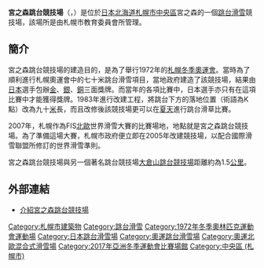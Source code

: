 {{Infobox ski jumping hill
| hill_name = 宮之森跳台競技場
| nickname = 
| image = Miyanomoriskijump.jpg
| caption = 
| location = [[中央區_(札幌市)|中央区]]宮之森
| city = [[北海道|北海道]][[札幌市|札幌市]]
| country = {{JPN}}
| built = 1968年
| opened = 1970年
| renovated = 1983年，1990年，2005年
| expanded = 
| closed =  
| demolished = 
| owner = 札幌市
| operator = 札幌振興公社
| size = 普通台
| k-spot = 90 m 
| hill size = 100 m 
| hill record = 男子 104 m - {{Flagicon|JPN}} [[栃本翔平|栃本翔平]]<br />女子 99.5 m - {{Flagicon|GER}} {{link-de|Ulrike Gräßler|Ulrike Gräßler}}<br />夏季男子 103.5 m - {{Flagicon|JPN}} [[竹内択|竹内択]]<br />夏季女子 100.5 m - {{Flagicon|JPN}} [[高梨沙羅|高梨沙羅]]
| championships = 
| olympics = [[1972年冬季奥林匹克运动会|1972年冬季奥林匹克运动会]]
| world championships  = {{Link-en|北歐式滑雪世界錦標賽 2007|FIS Nordic World Ski Championships 2007}}
| world cup  = {{Link-en|跳台滑雪世界盃|FIS Ski Jumping World Cup}}
}}
{{Japanese|japanese=宮の森ジャンプ競技場|kana=みやのもりジャンプきょうぎじょう|romaji=Miyanomori Janpu Kyōgijō}}
'''宮之森跳台競技場'''（{{lang-ja|宮の森ジャンプ競技場}}，{{lang-en|Miyanomori Ski Jump Stadium}}）是位於[[日本|日本]][[北海道|北海道]][[札幌市|札幌市]][[中央區_(札幌市)|中央區]]宮之森的一個[[跳台滑雪|跳台滑雪]]競技場，該場所是由札幌市教育委員會所管理。

==簡介==
宮之森跳台競技場的建造目的，是為了舉行1972年的[[1972年冬季奧林匹克運動會|札幌冬季奧運會]]。當時為了順利進行札幌奧運會中的七十米跳台滑雪項目，當地政府建造了該競技場，結果由[[日本|日本]]選手包辦[[金|金]]、[[銀|銀]]、[[銅|銅]]三面獎牌。而當年的各項比賽中，日本選手亦只有在這項比賽中才能獲得獎牌。1983年進行改建工程，將跳台下方的落地位置（術語為K點）改為九十[[米_(單位)|米]]長，而且改修後該競技場更可以在[[夏天|夏天]]進行跳台滑草比賽。

2007年，札幌作為FIS[[北歐|北歐]]世界滑雪大賽的比賽場地，地點就是宮之森跳台競技場。為了準備這場大賽，札幌市政府便立即在2005年改建競技場，以配合國際滑雪聯盟所修訂的世界滑雪準則。

宮之森跳台競技場與另一個著名跳台競技場[[大倉山跳台競技場|大倉山跳台競技場]]距離約為1.5[[公里|公里]]。

==外部連結==
*{{ja}}[https://web.archive.org/web/20080917143851/http://www.welcome.city.sapporo.jp/sites/miyanomorijump.html 介紹宮之森跳台競技場]

[[Category:札幌市建築物|Category:札幌市建築物]]
[[Category:跳台滑雪|Category:跳台滑雪]]
[[Category:1972年冬季奧林匹克運動會運動場|Category:1972年冬季奧林匹克運動會運動場]]
[[Category:日本跳台滑雪場|Category:日本跳台滑雪場]]
[[Category:奧運跳台滑雪場|Category:奧運跳台滑雪場]]
[[Category:奧運北歐混合式滑雪場|Category:奧運北歐混合式滑雪場]]
[[Category:2017年亞洲冬季運動會比賽場館|Category:2017年亞洲冬季運動會比賽場館]]
[[Category:中央區_(札幌市)|Category:中央區 (札幌市)]]